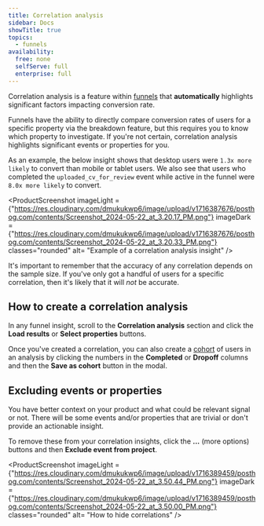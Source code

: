 ```yaml
---
title: Correlation analysis
sidebar: Docs
showTitle: true
topics:
  - funnels
availability:
  free: none
  selfServe: full
  enterprise: full
---
```


Correlation analysis is a feature within [funnels](/docs/product-analytics/funnels) that **automatically** highlights significant factors impacting conversion rate.

Funnels have the ability to directly compare conversion rates of users for a specific property via the breakdown feature, but this requires you to know which property to investigate. If you're not certain, correlation analysis highlights significant events or properties for you. 

As an example, the below insight shows that desktop users were `1.3x more likely` to convert than mobile or tablet users. We also see that users who completed the `uploaded_cv_for_review` event while active in the funnel were `8.0x more likely` to convert.

<ProductScreenshot
    imageLight = {"https://res.cloudinary.com/dmukukwp6/image/upload/v1716387676/posthog.com/contents/Screenshot_2024-05-22_at_3.20.17_PM.png"} 
    imageDark = {"https://res.cloudinary.com/dmukukwp6/image/upload/v1716387676/posthog.com/contents/Screenshot_2024-05-22_at_3.20.33_PM.png"}
    classes="rounded"
    alt= "Example of a correlation analysis insight"
/>

It's important to remember that the accuracy of any correlation depends on the sample size. If you've only got a handful of users for a specific correlation, then it's likely that it will *not* be accurate.

## How to create a correlation analysis

In any funnel insight, scroll to the **Correlation analysis** section and click the **Load results** or **Select properties** buttons.

Once you've created a correlation, you can also create a [cohort](/docs/data/cohorts) of users in an analysis by clicking the numbers in the **Completed** or **Dropoff** columns and then the **Save as cohort** button in the modal.

## Excluding events or properties

You have better context on your product and what could be relevant signal or not. There will be some events and/or properties that are trivial or don't provide an actionable insight. 

To remove these from your correlation insights, click the **...** (more options) buttons and then **Exclude event from project**.

<ProductScreenshot
    imageLight = {"https://res.cloudinary.com/dmukukwp6/image/upload/v1716389459/posthog.com/contents/Screenshot_2024-05-22_at_3.50.44_PM.png"} 
    imageDark = {"https://res.cloudinary.com/dmukukwp6/image/upload/v1716389459/posthog.com/contents/Screenshot_2024-05-22_at_3.50.00_PM.png"}
    classes="rounded"
    alt= "How to hide correlations"
/>
